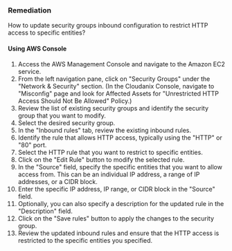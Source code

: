 ### Remediation

How to update security groups inbound configuration to restrict HTTP access to specific entities?

#### Using AWS Console

1. Access the AWS Management Console and navigate to the Amazon EC2 service.
2. From the left navigation pane, click on "Security Groups" under the "Network & Security" section.
    (In the Cloudanix Console, navigate to "Misconfig" page and look for Affected Assets for "Unrestricted HTTP Access Should Not Be Allowed" Policy.)
3. Review the list of existing security groups and identify the security group that you want to modify.
4. Select the desired security group.
5. In the "Inbound rules" tab, review the existing inbound rules.
6. Identify the rule that allows HTTP access, typically using the "HTTP" or "80" port.
7. Select the HTTP rule that you want to restrict to specific entities.
8. Click on the "Edit Rule" button to modify the selected rule.
9. In the "Source" field, specify the specific entities that you want to allow access from. This can be an individual IP address, a range of IP addresses, or a CIDR block.
10. Enter the specific IP address, IP range, or CIDR block in the "Source" field.
11. Optionally, you can also specify a description for the updated rule in the "Description" field.
12. Click on the "Save rules" button to apply the changes to the security group.
13. Review the updated inbound rules and ensure that the HTTP access is restricted to the specific entities you specified.

